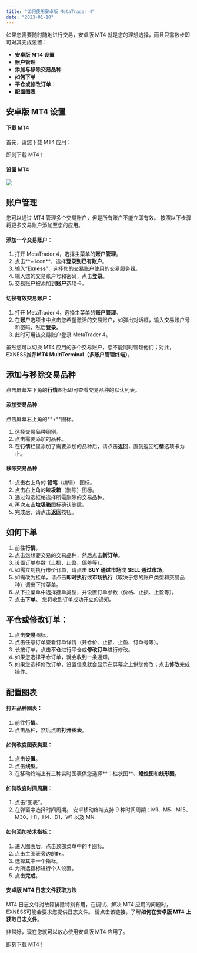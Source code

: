 ```yaml
---
title: "如何使用安卓版 MetaTrader 4"
date: "2023-01-10"
---
```


<Ads></Ads> 

如果您需要随时随地进行交易，安卓版 MT4 就是您的理想选择，而且只需数步即可对其完成设置：

- **安卓版 MT4 设置**
- **账户管理**
- **添加与移除交易品种**
- **如何下单**
- **平仓或修改订单**：
- **配置图表**

## 安卓版 MT4 设置

#### 下载 MT4

首先，请您下载 MT4 应用：

即刻下载 MT4！

#### 设置 MT4

[![](https://testingcf.jsdelivr.net/gh/jarlin8/OSS@main/exhelp/CSVP_3522_How_to_use_the_MetaTrader_4_App_for_Android_Thumbnail_ZH.jpg)](https://haokan.baidu.com/v?vid=5063552562185079800)

## 账户管理

您可以通过 MT4 管理多个交易账户，但是所有账户不能立即有效。 按照以下步骤将更多交易账户添加至您的应用。

#### 添加一个交易账户：

1. 打开 MetaTrader 4，选择主菜单的**账户管理**。
2. 点击**+ icon**，选择**登录到已有账户**。
3. 输入“**Exness**”，选择您的交易账户使用的交易服务器。
4. 输入您的交易账户号和密码，点击**登录**。
5. 交易账户被添加到**账户**选项卡。

#### 切换有效交易账户：

1. 打开 MetaTrader 4，选择主菜单的**账户管理**。
2. 在**账户**选项卡中点击您希望激活的交易账户，如弹出对话框，输入交易账户号和密码，然后**登录**。
3. 此时可用该交易账户登录 MetaTrader 4。

虽然您可以切换 MT4 应用的多个交易账户，您不能同时管理他们；对此，EXNESS推荐**MT4 MultiTerminal（多账户管理终端）**。

## 添加与移除交易品种

点击屏幕左下角的**行情**图标即可查看交易品种的默认列表。

#### 添加交易品种

点击屏幕右上角的**+**图标。

1. 选择交易品种组别。
2. 点击需要添加的品种。
3. 在**行情**栏里添加了需要添加的品种后，请点击**返回**，直到返回**行情**选项卡为止。

#### 移除交易品种

1. 点击右上角的 **铅笔**（编辑） 图标。
2. 点击右上角的**垃圾箱**（删除）图标。
3. 通过勾选框格选择所需删除的交易品种。
4. 再次点击**垃圾箱**图标确认删除。
5. 完成后，请点击**返回**按钮。

## 如何下单

1. 前往**行情**。
2. 点击您想要交易的交易品种，然后点击**新订单**。
3. 设置订单参数（止损、止盈、偏差等）。
4. 如需立刻执行市价订单，请点击 **BUY 通过市场**或 **SELL 通过市场**。
5. 如需改为挂单，请点击**即时执行**或**市场执行**（取决于您的账户类型和交易品种）调出下拉菜单。
6. 从下拉菜单中选择挂单类型，并设置订单参数（价格、止损、止盈等）。
7. 点击**下单**。 您将收到订单成功开立的通知。

## 平仓或修改订单：

1. 点击**交易**图标。
2. 点击任意订单查看订单详情（开仓价、止损、止盈、订单号等）。
3. 长按订单，点击**平仓**进行平仓或**修改订单**进行修改。
4. 如果您选择平仓订单，就会收到一条通知。
5. 如果您选择修改订单，设置信息就会显示在屏幕之上供您修改；点击**修改**完成操作。

## 配置图表

#### 打开品种图表：

1. 前往**行情**。
2. 点击品种，然后点击**打开图表**。

#### 如何改变图表类型：

1. 点击**设置**。
2. 点击**线型**。
3. 在移动终端上有三种实时图表供您选择**：柱状图**、**蜡烛图**和**线形图**。

#### 如何改变时间周期：

1. 点击“图表”。
2. 在弹窗中选择时间周期。 安卓移动终端支持 9 种时间周期：M1、M5、M15、M30、H1、H4、D1、W1 以及 MN.

#### 如何添加技术指标：

1. 进入图表后，点击顶部菜单中的 **f** 图标。
2. 点击主图表旁边的**f+**。
3. 选择其中一个指标。
4. 为所选指标进行个人设置。
5. 点击**完成**。

#### 安卓版 MT4 日志文件获取方法

MT4 日志文件对故障排除特别有用，在调试、解决 MT4 应用的问题时，EXNESS可能会要求您提供日志文件。 请点击该链接，了解**如何在安卓版 MT4 上获取日志文件**。

非常好，现在您就可以放心使用安卓版 MT4 应用了。

即刻下载 MT4！
